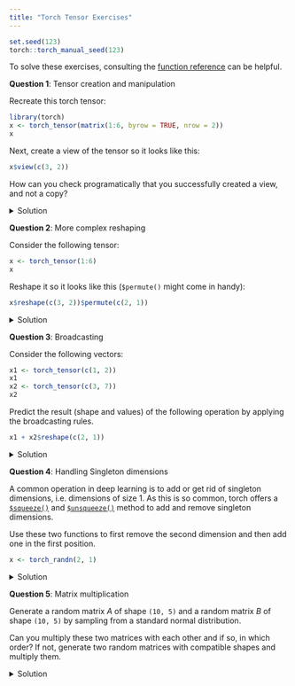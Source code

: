 ```yaml
---
title: "Torch Tensor Exercises"
---
```


```r
set.seed(123)
torch::torch_manual_seed(123)
```

:::{.callout-note}
To solve these exercises, consulting the [function reference](https://torch.mlverse.org/docs/reference/) can be helpful.
:::

**Question 1**: Tensor creation and manipulation

Recreate this torch tensor:

```r
library(torch)
x <- torch_tensor(matrix(1:6, byrow = TRUE, nrow = 2))
x
```

Next, create a view of the tensor so it looks like this:

```r
x$view(c(3, 2))
```

How can you check programatically that you successfully created a view, and not a copy?

<details>
<summary>Solution</summary>

We start by creating the tensor:

```r
x <- torch_tensor(matrix(1:6, byrow = TRUE, nrow = 2))
x
```

Then, we create a view of the tensor:

```r
y <- x$view(c(3, 2))
```

To check that we created a view, we can modify one of the tensors and see if the other one changes:

```r
x[1, 1] <- 100
y
```

</details>


**Question 2**: More complex reshaping

Consider the following tensor:

```r
x <- torch_tensor(1:6)
x
```

Reshape it so it looks like this (`$permute()` might come in handy):

```r
x$reshape(c(3, 2))$permute(c(2, 1))
```

<details>
<summary>Solution</summary>
When reshaping, we start by filling up rows, then columns (and then higher dimensions).
We therefore first reshape to `(3, 2)` and then permute the two dimensions to get the desired shape `(2, 3)`.


```r
x <- x$reshape(c(3, 2))
x
x$permute(c(2, 1))
```
</details>

**Question 3**: Broadcasting

Consider the following vectors:

```r
x1 <- torch_tensor(c(1, 2))
x1
x2 <- torch_tensor(c(3, 7))
x2
```

Predict the result (shape and values) of the following operation by applying the broadcasting rules.

```r
x1 + x2$reshape(c(2, 1))
```

<details>
<summary>Solution</summary>

The result is the following tensor:

```r
x1 + x2$reshape(c(2, 1))
```

We will now show how to arrive at this step by step.
According to the broadcasting rules, we start by adding a singletion dimension to the first tensor:

```r
x1 <- x1$reshape(c(1, 2))
```

Now, we have a tensor of shape `(1, 2)` and a tensor of shape `(2, 1)`.
Next, we extend the first tensor along the first dimension to match the second tensor:

```r
x1 <- x1$expand(c(2, 2))
```

We do this analogously for the second (reshaped) tensor:

```r
x2 <- x2$reshape(c(2, 1))$expand(c(2, 2))
```


```r
x1 + x2
```
</details>

**Question 4**: Handling Singleton dimensions

A common operation in deep learning is to add or get rid of singleton dimensions, i.e. dimensions of size 1.
As this is so common, torch offers a [`$squeeze()`](https://torch.mlverse.org/docs/reference/torch_squeeze.html) and [`$unsqueeze()`](https://torch.mlverse.org/docs/reference/torch_squeeze.html) method to add and remove singleton dimensions.

Use these two functions to first remove the second dimension and then add one in the first position.

```r
x <- torch_randn(2, 1)
```

<details>
<summary>Solution</summary>
```r
x$squeeze(2)$unsqueeze(1)
```
</details>


**Question 5**: Matrix multiplication

Generate a random matrix $A$ of shape `(10, 5)` and a random matrix $B$ of shape `(10, 5)` by sampling from a standard normal distribution.

Can you multiply these two matrices with each other and if so, in which order?
If not, generate two random matrices with compatible shapes and multiply them.

<details>
<summary>Solution</summary>

We can only multiply a matrix of shape `(n, k)` with a matrix of shape `(k, m)` if the number of columns in the first matrix matches the number of rows in the second matrix.

We can therefore not multiply the two matrices with each other in either order.

```r
A <- torch_randn(10, 5)
B <- torch_randn(10, 5)
A$matmul(B)
B$matmul(A)
```


To generate two random matrices with compatible shapes, we can generate two random matrices with shape `(10, 5)` and `(5, 10)`.

```r
A <- torch_randn(10, 5)
B <- torch_randn(5, 10)
A$matmul(B)
```

**Question 6**: Uniform sampling

Consider the following

Generate 10 random variables from a uniform distribution (using only torch functions) in the interval $[10, 20]$.

<details>
<summary>Solution</summary>

Because the uniform distribution of `torch` has no `min` and `max` parameters like `runif()`, we instead sample from a standard uniform distribution and then scale and shift it to the desired interval.

```r
n <- 10
a <- 10
b <- 20
x <- torch_rand(n) * (b - a) + a
```

</details>

Now, calculate the mean of the values that are larger than 15.


```r
mean(x[x > 15])
```


**Question 7**: Don't touch this

Consider the code below:

```r
f <- function(x) {
  x[1] <- torch_tensor(-99)
}
x <- torch_tensor(1:3)
y <- f(x)
x
```

Implement a new different version of this function that does not change the value of `x`.

<details>
<summary>Solution</summary>

```r
g <- function(x) {
  x <- x$clone()
  x[1] <- torch_tensor(-99)
  x
}
x <- torch_tensor(1:3)
y <- g(x)
x
```
</details>
